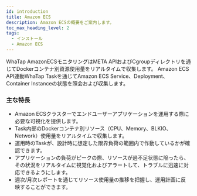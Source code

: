 ```yaml
---
id: introduction
title: Amazon ECS
description: Amazon ECSの概要をご案内します。
toc_max_heading_level: 2
tags:
  - インストール
  - Amazon ECS
---
```


WhaTap AmazonECSモニタリングはMETA APIおよびCgroupディレクトリを通じてDockerコンテナ別資源使用量をリアルタイムで収集します。 Amazon ECS API連動WhaTap Taskを通じてAmazon ECS Service、Deployment、Container Instanceの状態を照会および収集します。

### 主な特長

-   Amazon ECSクラスターでエンドユーザーアプリケーションを運用する際に必要な可視化を提供します。 
-   Task内部のDockerコンテナ別リソース（CPU、Memory、BLKIO、Network）使用量をリアルタイムで収集します。 
-   運用時のTaskが、設計時に想定した限界負荷の範囲内で作動しているかが確認できます。 
-   アプリケーションの負荷がピークの際、リソースが過不足状態に陥ったら、その状況をリアルタイムに視覚化およびアラートして、トラブルに迅速に対応できるようにします。 
-   週次/月次レポートを通じてリソース使用量の推移を把握し、運用計画に反映することができます。
